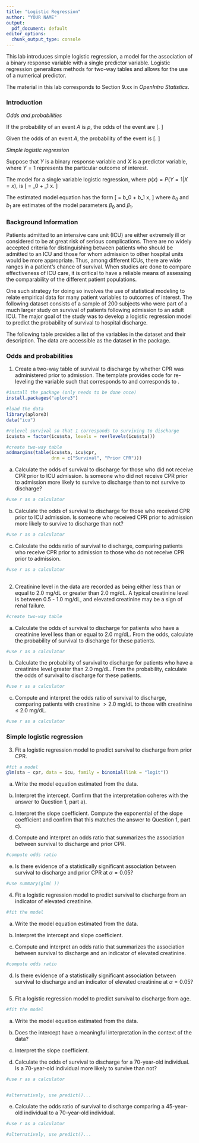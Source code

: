 ```yaml
---
title: "Logistic Regression"
author: "YOUR NAME"
output:
  pdf_document: default
editor_options:
  chunk_output_type: console
---
```



This lab introduces simple logistic regression, a model for the association of a binary response variable with a single predictor variable. Logistic regression generalizes methods for two-way tables and allows for the use of a numerical predictor.

The material in this lab corresponds to Section 9.xx in *OpenIntro Statistics*.

### Introduction

*Odds and probabilities*

If the probability of an event $A$ is $p$, the odds of the event are 
\[\dfrac{p}{1 - p}. \]

Given the odds of an event $A$, the probability of the event is
\[\dfrac{\text{odds}}{1 + \text{odds}}. \]

*Simple logistic regression*

Suppose that $Y$ is a binary response variable and $X$ is a predictor variable, where $Y = 1$ represents the particular outcome of interest.

The model for a single variable logistic regression, where $p(x) = P(Y = 1 | X = x)$, is
\[\text{log} \left[ \dfrac{p(x)}{1 - p(x)} \right] = \beta_0 + \beta_1 x. \]

The estimated model equation has the form
\[\text{log} \left[ \dfrac{\hat{p}(x)}{1 - \hat{p}(x)} \right] = b_0 + b_1 x, \]
where $b_0$ and $b_1$ are estimates of the model parameters $\beta_0$ and $\beta_1$.


### Background Information

Patients admitted to an intensive care unit (ICU) are either extremely ill or considered to be at great risk of serious complications. There are no widely accepted criteria for distinguishing between patients who should be admitted to an ICU and those for whom admission to other hospital units would be more appropriate. Thus, among different ICUs, there are wide ranges in a patient's chance of survival. When studies are done to compare effectiveness of ICU care, it is critical to have a reliable means of assessing the comparability of the different patient populations.

One such strategy for doing so involves the use of statistical modeling to relate empirical data for many patient variables to outcomes of interest. The following dataset consists of a sample of 200 subjects who were part of a much larger study on survival of patients following admission to an adult ICU.\footnote{From Hosmer D.W., Lemeshow, S., and Sturdivant, R.X. \textit{Applied Logistic Regression}. 3$^{rd}$ ed., 2013.} The major goal of the study was to develop a logistic regression model to predict the probability of survival to hospital discharge.\footnote{Lemeshow S., et al. Predicting the outcome of intensive care unit patients. \textit{Journal of the American Statistical Association} 83.402 (1988): 348-356.}

The following table provides a list of the variables in the dataset and their description. The data are accessible as the \texttt{icu} dataset in the \texttt{aplore3} package.

\begin{center}
\begin{tabular}{r|l}
\textbf{Variable} & \textbf{Description} \\
\hline
\texttt{id} & patient ID number \\
\texttt{sta} & patient status at discharge, either \texttt{Lived} or \texttt{Died} \\
\texttt{age} & age in years (when admitted) \\
\texttt{gender} & gender, either \texttt{Male} or \texttt{Female} \\
\texttt{can} & cancer part of current issue, either \texttt{No} or \texttt{Yes} \\
\texttt{crn} & history of chronic renal failure, either \texttt{No} or \texttt{Yes}\\
\texttt{inf} & infection probable at admission, either \texttt{No} or \texttt{Yes} \\
\texttt{cpr} & CPR prior to admission, either \texttt{No} or \texttt{Yes} \\
\texttt{sys} & systolic blood pressure at admission, in mm Hg \\
\texttt{hra} & heart rate at admission, in beats per minute \\
\texttt{pre} & previous admission to an ICU within 6 months, either \texttt{No} or \texttt{Yes} \\
\texttt{type} & type of admission, either \texttt{Elective} or \texttt{Emergency} \\
\texttt{fra} & long bone, multiple, neck, single area, or hip fracture, either \texttt{No} or \texttt{Yes} \\
\texttt{po2} & $PO_2$ from initial blood gases, either \texttt{60} or \texttt{<=60}, in mm Hg\\
\texttt{ph} & $pH$ from initial blood gases, either \texttt{>= 7.25} or \texttt{< 7.25} \\
\texttt{pco} & $PCO_2$ from initial blood gases, either \texttt{<= 45} or \texttt{>45}, in mm Hg \\
\texttt{bic} & $HCO_3$ (bicarbonate) from initial blood gases, either \texttt{>= 18} or \texttt{<18}, in mm Hg \\
\texttt{cre} & creatinine from initial blood gases, either \texttt{<= 2.0} or \texttt{> 2.0}, in mg/dL \\
\texttt{loc} & level of consciousness at admission, either \texttt{Nothing}, \texttt{Stupor}, or \texttt{Coma}
\end{tabular}
\end{center}


### Odds and probabilities

1. Create a two-way table of survival to discharge by whether CPR was administered prior to admission. The template provides code for re-leveling the \texttt{sta} variable such that \texttt{0} corresponds to \texttt{Died} and \texttt{1} corresponds to \texttt{Lived}.

```r
#install the package (only needs to be done once)
install.packages("aplore3")
```


```r
#load the data
library(aplore3)
data("icu")

#relevel survival so that 1 corresponds to surviving to discharge
icu$sta = factor(icu$sta, levels = rev(levels(icu$sta)))

#create two-way table
addmargins(table(icu$sta, icu$cpr,
                 dnn = c("Survival", "Prior CPR")))
```


a) Calculate the odds of survival to discharge for those who did not receive CPR prior to ICU admission. Is someone who did not receive CPR prior to admission more likely to survive to discharge than to not survive to discharge?
    
    
```r
#use r as a calculator
```
    
    
b) Calculate the odds of survival to discharge for those who received CPR prior to ICU admission. Is someone who received CPR prior to admission more likely to survive to discharge than not?
    
    
```r
#use r as a calculator

```
    
    
c) Calculate the odds ratio of survival to discharge, comparing patients who receive CPR prior to admission to those who do not receive CPR prior to admission.
    
    
```r
#use r as a calculator
    
```
    

2. Creatinine level in the data are recorded as being either less than or equal to 2.0 mg/dL or greater than 2.0 mg/dL. A typical creatinine level is between 0.5 - 1.0 mg/dL, and elevated creatinine may be a sign of renal failure.

```r
#create two-way table

```


  a) Calculate the odds of survival to discharge for patients who have a creatinine level less than or equal to 2.0 mg/dL. From the odds, calculate the probability of survival to discharge for these patients.

  
```r
#use r as a calculator

```

  
  b) Calculate the probability of survival to discharge for patients who have a creatinine level greater than 2.0 mg/dL. From the probability, calculate the odds of survival to discharge for these patients.
  
  
```r
#use r as a calculator

```

  
  c) Compute and interpret the odds ratio of survival to discharge, comparing patients with creatinine $> 2.0$ mg/dL to those with creatinine $\leq$ 2.0 mg/dL.

  
```r
#use r as a calculator

```

### Simple logistic regression

3. Fit a logistic regression model to predict survival to discharge from prior CPR.

```r
#fit a model
glm(sta ~ cpr, data = icu, family = binomial(link = "logit"))
```


  a) Write the model equation estimated from the data.
  
  
  
    
  b) Interpret the intercept. Confirm that the interpretation coheres with the answer to Question 1, part a).
  
  
  
    
  c) Interpret the slope coefficient. Compute the exponential of the slope coefficient and confirm that this matches the answer to Question 1, part c).
  
  
  
    
  d) Compute and interpret an odds ratio that summarizes the association between survival to discharge and prior CPR.
  
  
  
```r
#compute odds ratio

```
  
    
  e) Is there evidence of a statistically significant association between survival to discharge and prior CPR at $\alpha = 0.05$?
  
  
  
```r
#use summary(glm( ))

```
  
  
4. Fit a logistic regression model to predict survival to discharge from an indicator of elevated creatinine.

```r
#fit the model

```

  a) Write the model equation estimated from the data.
    
  
  
  
  b) Interpret the intercept and slope coefficient.
    
  
  
  
  c) Compute and interpret an odds ratio that summarizes the association between survival to discharge and an indicator of elevated creatinine.
    
  
```r
#compute odds ratio

```
  
  
d) Is there evidence of a statistically significant association between survival to discharge and an indicator of elevated creatinine at $\alpha = 0.05$?
  
  
```r

```
  

5. Fit a logistic regression model to predict survival to discharge from age.

```r
#fit the model

```


  a) Write the model equation estimated from the data.
  
    
    
  b) Does the intercept have a meaningful interpretation in the context of the data?
    
  
  
  
  
  c) Interpret the slope coefficient. 
    
  
  
  
  d) Calculate the odds of survival to discharge for a 70-year-old individual. Is a 70-year-old individual more likely to survive than not?

  
```r
#use r as a calculator


#alternatively, use predict()...

```
  
  
  
  e) Calculate the odds ratio of survival to discharge comparing a 45-year-old individual to a 70-year-old individual.
  
  
```r
#use r as a calculator

#alternatively, use predict()...

```
  
  
